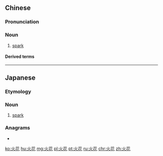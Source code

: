 ==Chinese==
{{zh-forms}}

===Pronunciation===
{{zh-pron
|m=huǒhuā
|c=fo2 faa1
|h=pfs=fó-fâ
|cat=n
}}

===Noun===
{{zh-noun}}

# [[spark]]

====Derived terms====
{{zh-der|火花放電|火花塞}}

----

==Japanese==
{{ja-kanjitab|ひ|はな|k2=ばな|yomi=k|r=y}}

===Etymology===
{{compound|火|tr1=[[hi]]|t1=[[fire]]|花|tr2=[[hana]]|t2=[[flower]]|lang=ja|sort=ひばな}}

===Noun===
{{ja-noun|ひばな}}

# [[spark]]

===Anagrams===
* {{m|ja|花火||fireworks|tr=[[hanabi]]|sc=Jpan}}

[[ko:火花]]
[[hu:火花]]
[[mg:火花]]
[[pl:火花]]
[[pt:火花]]
[[ru:火花]]
[[chr:火花]]
[[zh:火花]]